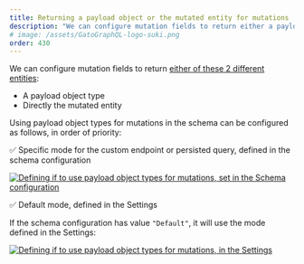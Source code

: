 ```yaml
---
title: Returning a payload object or the mutated entity for mutations
description: "We can configure mutation fields to return either a payload object type, or directly the mutated entity."
# image: /assets/GatoGraphQL-logo-suki.png
order: 430
---
```


We can configure mutation fields to return [either of these 2 different entities](../../special-features/mutation-return-type/):

- A payload object type
- Directly the mutated entity

Using payload object types for mutations in the schema can be configured as follows, in order of priority:

✅ Specific mode for the custom endpoint or persisted query, defined in the schema configuration

<a href="/assets/guides/upstream/schema-configuration-payload-object-types-for-mutations.png" target="_blank">![Defining if to use payload object types for mutations, set in the Schema configuration](/assets/guides/upstream/schema-configuration-payload-object-types-for-mutations.png "Defining if to use payload object types for mutations, set in the Schema configuration")</a>

✅ Default mode, defined in the Settings

If the schema configuration has value `"Default"`, it will use the mode defined in the Settings:

<div class="img-width-1024" markdown="1">

<a href="/assets/guides/upstream/settings-payload-object-types-for-mutations-default.png" target="_blank">![Defining if to use payload object types for mutations, in the Settings](/assets/guides/upstream/settings-payload-object-types-for-mutations-default.png "Defining if to use payload object types for mutations, in the Settings")</a>

</div>
